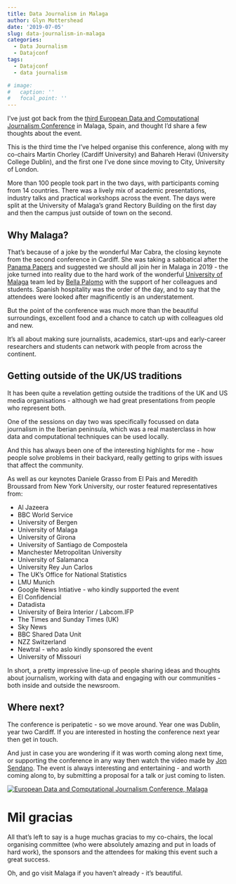 ```yaml
---
title: Data Journalism in Malaga
author: Glyn Mottershead
date: '2019-07-05'
slug: data-journalism-in-malaga
categories:
  - Data Journalism
  - Datajconf
tags:
  - Datajconf
  - data journalism

# image:
#   caption: ''
#   focal_point: ''
---
```


I've just got back from the [third European Data and Computational Journalism Conference](http://datajconf.com) in Malaga, Spain, and thought I'd share a few thoughts about the event.

This is the third time the I've helped organise this conference, along with my co-chairs Martin Chorley (Cardiff University) and Bahareh Heravi (University College Dublin), and the first one I've done since moving to City, University of London.

More than 100 people took part in the two days, with participants coming from 14 countries. There was a lively mix of academic presentations, industry talks and practical workshops across the event. The days were split at the University of Malaga's grand Rectory Building on the first day and then the campus just outside of town on the second.

## Why Malaga?
That's because of a joke by the wonderful Mar Cabra, the closing keynote from the second conference in Cardiff. She was taking a sabbatical after the [Panama Papers](https://gijn.org/2017/12/04/paradise-papers/) and suggested we should all join her in Malaga in 2019 - the joke turned into reality due to the hard work of the wonderful [University of Malaga](https://www.uma.es/cms/base/redireccion_publica/microsite/microsite/48953/) team led by [Bella Palomo](https://www.uma.es/departamento-de-periodismo/info/73080/perfil-bella-palomo/) with the support of her colleagues and students. Spanish hospitality was the order of the day, and to say that the attendees were looked after magnificently is an understatement.

But the point of the conference was much more than the beautiful surroundings, excellent food and a chance to catch up with colleagues old and new.

It's all about making sure journalists, academics, start-ups and early-career researchers and students can network with people from across the continent.

## Getting outside of the UK/US traditions
It has been quite a revelation getting outside the traditions of the UK and US media organisations - although we had great presentations from people who represent both.

One of the sessions on day two was specifically focussed on data journalism in the Iberian peninsula, which was a real masterclass in how data and computational techniques can be used locally.

And this has always been one of the interesting highlights for me - how people solve problems in their backyard, really getting to grips with issues that affect the community.

As well as our keynotes Daniele Grasso from El Pais and Meredith Broussard from New York University, our roster featured representatives from:

* Al Jazeera
* BBC World Service
* University of Bergen
* University of Malaga
* University of Girona
* University of Santiago de Compostela
* Manchester Metropolitan University
* University of Salamanca
* University Rey Jun Carlos
* The UK's Office for National Statistics
* LMU Munich
* Google News Intiative - who kindly supported the event
* El Confidencial
* Datadista
* University of Beira Interior / Labcom.IFP
* The Times and Sunday Times (UK)
* Sky News
* BBC Shared Data Unit
* NZZ Switzerland
* Newtral - who aslo kindly sponsored the event
* University of Missouri

In short, a pretty impressive line-up of people sharing ideas and thoughts about journalism, working with data and engaging with our communities - both inside and outside the newsroom.

## Where next?
The conference is peripatetic - so we move around. Year one was Dublin, year two Cardiff. If you are interested in hosting the conference next year then get in touch.

And just in case you are wondering if it was worth coming along next time, or supporting the conference in any way then watch the video made by [Jon Sendano](https://twitter.com/JonSedano/). The event is always interesting and entertaining - and worth coming along to, by submitting a proposal for a talk or just coming to listen.

[![European Data and Computational Journalism Conference, Malaga](http://img.youtube.com/vi/WAls1xTwFS0/0.jpg)](http://www.youtube.com/watch?v=WAls1xTwFS0 "European Data and Computational Journalism Conference, Malaga")

# Mil gracias
All that's left to say is a huge muchas gracias to my co-chairs, the local organising committee (who were absolutely amazing and put in loads of hard work), the sponsors and the attendees for making this event such a great success.

Oh, and go visit Malaga if you haven't already - it's beautiful.